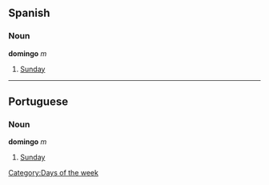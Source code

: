 == Spanish ==
=== Noun  ===
'''domingo''' ''m''

#[[Sunday]]

----
== Portuguese ==
=== Noun  ===
'''domingo''' ''m''

#[[Sunday]]

[[Category:Days of the week]]